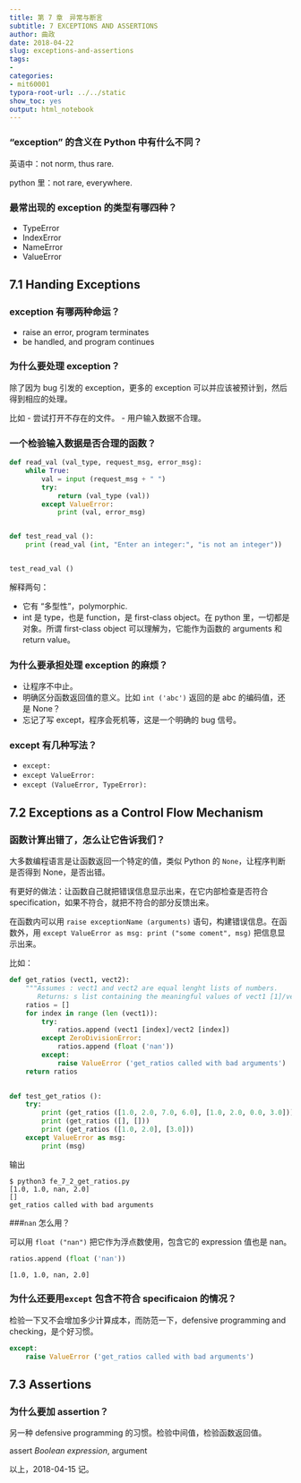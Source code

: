 ```yaml
---
title: 第 7 章　异常与断言
subtitle: 7 EXCEPTIONS AND ASSERTIONS
author: 曲政
date: 2018-04-22
slug: exceptions-and-assertions
tags:
- 
categories:
- mit60001
typora-root-url: ../../static
show_toc: yes
output: html_notebook
---
```


### "exception" 的含义在 Python 中有什么不同？

英语中：not norm, thus rare.

python 里：not rare, everywhere.


### 最常出现的 exception 的类型有哪四种？

- TypeError
- IndexError
- NameError
- ValueError


## 7.1 Handing Exceptions


### exception 有哪两种命运？

- raise an error, program terminates
- be handled, and program continues


### 为什么要处理 exception？

除了因为 bug 引发的 exception，更多的 exception 可以并应该被预计到，然后得到相应的处理。

比如
- 尝试打开不存在的文件。
- 用户输入数据不合理。


### 一个检验输入数据是否合理的函数？

```python
def read_val (val_type, request_msg, error_msg):
    while True:
        val = input (request_msg + " ")
        try:
            return (val_type (val))
        except ValueError:
            print (val, error_msg)


def test_read_val ():
    print (read_val (int, "Enter an integer:", "is not an integer"))


test_read_val ()
```

解释两句：

- 它有 "多型性"，polymorphic.
- int 是 type，也是 function，是 first-class object。在 python 里，一切都是对象。所谓 first-class object 可以理解为，它能作为函数的 arguments 和 return value。


### 为什么要承担处理 exception 的麻烦？

- 让程序不中止。
- 明确区分函数返回值的意义。比如 `int ('abc')` 返回的是 abc 的编码值，还是 None？
- 忘记了写 except，程序会死机等，这是一个明确的 bug 信号。


### except 有几种写法？

- `except:`
- `except ValueError:`
- `except (ValueError, TypeError):`


## 7.2 Exceptions as a Control Flow Mechanism


### 函数计算出错了，怎么让它告诉我们？

大多数编程语言是让函数返回一个特定的值，类似 Python 的 `None`，让程序判断是否得到 None，是否出错。

有更好的做法：让函数自己就把错误信息显示出来，在它内部检查是否符合 specification，如果不符合，就把不符合的部分反馈出来。

在函数内可以用 `raise exceptionName (arguments)` 语句，构建错误信息。在函数外，用 `except ValueError as msg: print ("some coment", msg)` 把信息显示出来。

比如：

```python
def get_ratios (vect1, vect2):
    """Assumes : vect1 and vect2 are equal lenght lists of numbers.
       Returns: s list containing the meaningful values of vect1 [1]/vect2 [2]."""
    ratios = []
    for index in range (len (vect1)):
        try:
            ratios.append (vect1 [index]/vect2 [index])
        except ZeroDivisionError:
            ratios.append (float ('nan'))
        except:
            raise ValueError ('get_ratios called with bad arguments')
    return ratios
    

def test_get_ratios ():
    try:
        print (get_ratios ([1.0, 2.0, 7.0, 6.0], [1.0, 2.0, 0.0, 3.0]))
        print (get_ratios ([], []))
        print (get_ratios ([1.0, 2.0], [3.0]))
    except ValueError as msg:
        print (msg)
```

输出

```commandline
$ python3 fe_7_2_get_ratios.py 
[1.0, 1.0, nan, 2.0]
[]
get_ratios called with bad arguments
```

###`nan` 怎么用？

可以用 `float ("nan")` 把它作为浮点数使用，包含它的 expression 值也是 nan。

```python
ratios.append (float ('nan'))
```

```commandline
[1.0, 1.0, nan, 2.0]
```

### 为什么还要用`except` 包含不符合 specificaion 的情况？

检验一下又不会增加多少计算成本，而防范一下，defensive programming and checking，是个好习惯。

```python
except:
    raise ValueError ('get_ratios called with bad arguments')
```


## 7.3 Assertions


### 为什么要加 assertion？

另一种 defensive programming 的习惯。检验中间值，检验函数返回值。

assert *Boolean expression*, argument

以上，2018-04-15 记。
